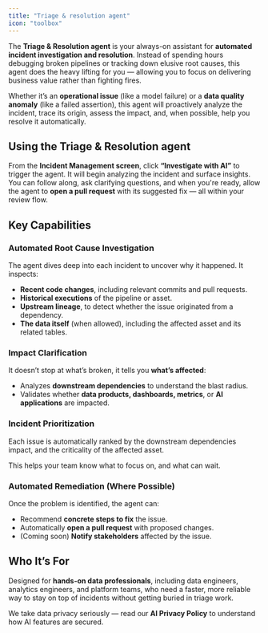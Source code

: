 ```yaml
---
title: "Triage & resolution agent"
icon: "toolbox"
---
```



The **Triage & Resolution agent** is your always-on assistant for **automated incident investigation and resolution**. Instead of spending hours debugging broken pipelines or tracking down elusive root causes, this agent does the heavy lifting for you — allowing you to focus on delivering business value rather than fighting fires.

Whether it’s an **operational issue** (like a model failure) or a **data quality anomaly** (like a failed assertion), this agent will proactively analyze the incident, trace its origin, assess the impact, and, when possible, help you resolve it automatically.

## Using the Triage & Resolution agent

From the **Incident Management screen**, click **“Investigate with AI”** to trigger the agent. It will begin analyzing the incident and surface insights. You can follow along, ask clarifying questions, and when you're ready, allow the agent to **open a pull request** with its suggested fix — all within your review flow.

## Key Capabilities

### Automated Root Cause Investigation

The agent dives deep into each incident to uncover why it happened. It inspects:

- **Recent code changes**, including relevant commits and pull requests.
- **Historical executions** of the pipeline or asset.
- **Upstream lineage**, to detect whether the issue originated from a dependency.
- **The data itself** (when allowed), including the affected asset and its related tables.

### Impact Clarification

It doesn’t stop at what’s broken, it tells you **what’s affected**:

- Analyzes **downstream dependencies** to understand the blast radius.
- Validates whether **data products, dashboards, metrics**, or **AI applications** are impacted.

### Incident Prioritization

Each issue is automatically ranked by the downstream dependencies impact, and the criticality of the affected asset.

This helps your team know what to focus on, and what can wait. 

### Automated Remediation (Where Possible)

Once the problem is identified, the agent can:

- Recommend **concrete steps to fix** the issue.
- Automatically **open a pull request** with proposed changes.
- (Coming soon) **Notify stakeholders** affected by the issue.

## Who It’s For

Designed for **hands-on data professionals**, including data engineers, analytics engineers, and platform teams, who need a faster, more reliable way to stay on top of incidents without getting buried in triage work.

We take data privacy seriously — read our **AI Privacy Policy** to understand how AI features are secured.